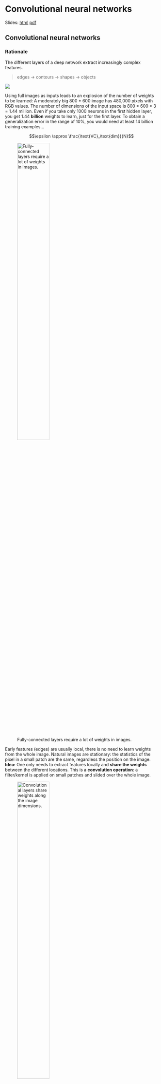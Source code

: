 # Convolutional neural networks

Slides: [html](../slides/4.1-CNN.html){target="_blank"} [pdf](../slides/pdf/4.1-CNN.pdf){target="_blank"}

## Convolutional neural networks


### Rationale

The different layers of a deep network extract increasingly complex features.

> edges $\rightarrow$ contours $\rightarrow$ shapes $\rightarrow$ objects

![](../slides/img/deeplearning.png)

Using full images as inputs leads to an explosion of the number of weights to be learned: A moderately big 800 * 600 image has 480,000 pixels with RGB values. The number of dimensions of the input space is 800 * 600 * 3 = 1.44 million. Even if you take only 1000 neurons in the first hidden layer, you get 1.44 **billion** weights to learn, just for the first layer. To obtain a generalization error in the range of 10%, you would need at least 14 billion training examples...

$$\epsilon \approx \frac{\text{VC}_\text{dim}}{N}$$

![Fully-connected layers require a lot of weights in images.](../slides/img/fullyconnected.png){width=50%}

Early features (edges) are usually local, there is no need to learn weights from the whole image. Natural images are stationary: the statistics of the pixel in a small patch are the same, regardless the position on the image. **Idea:** One only needs to extract features locally and **share the weights** between the different locations. This is a **convolution operation**: a filter/kernel is applied on small patches and slided over the whole image.

![Convolutional layers share weights along the image dimensions.](../slides/img/convolutional.png){width=50%}


### The convolutional layer

![Principle of a convolution. Source: <https://towardsdatascience.com/a-comprehensive-guide-to-convolutional-neural-networks-the-eli5-way-3bd2b1164a53>](../slides/img/convolution-anim2.gif){width=100%}

In a **convolutional layer**, $d$ filters are defined with very small sizes (3x3, 5x5...). Each filter is convoluted over the input image (or the previous layer) to create a **feature map**. The set of $d$ feature maps becomes a new 3D structure: a **tensor**.

$$\mathbf{h}_k = W_k \ast \mathbf{h}_{k-1} + \mathbf{b}_k$$

![Convolutional layer. Source: <http://cs231n.github.io/convolutional-networks/>](../slides/img/depthcol.jpeg){width=50%}

If the input image is 32x32x3, the resulting tensor will be 32x32xd. The convolutional layer has only very few parameters: each feature map has 3x3x3 values in the filter plus a bias, i.e. 28 parameters. As in image processing, a padding method must be chosen (what to do when a pixel is outside the image).


![Convolution with stride 1. Source: <https://github.com/vdumoulin/conv_arithmetic>](../slides/img/same_padding_no_strides.gif){width=50%}


### Max-pooling layer

The number of elements in a convolutional layer is still too high. We need to reduce the spatial dimension of a convolutional layer by **downsampling** it. For each feature, a **max-pooling** layer takes the maximum value of a feature for each subregion of the image (generally 2x2).Mean-pooling layers are also possible, but they are not used anymore. Pooling allows translation invariance: the same input pattern will be detected whatever its position in the input image.

![Pooling layer. Source: <http://cs231n.github.io/convolutional-networks/>](../slides/img/pooling.jpg){width=50%}

![Pooling layer. Source: <http://cs231n.github.io/convolutional-networks/>](../slides/img/maxpooling.png){width=50%}

### Convolution with strides

Convolution with strides [@Springenberg2015] is an alternative to max-pooling layers. The convolution simply "jumps" one pixel when sliding over the image (stride 2). This results in a smaller feature map, using much less operations than a convolution with stride 1 followed by max-pooling, for the same performance.
They are particularly useful for generative models (VAE, GAN, etc).

![Convolution with stride 2. Source: <https://github.com/vdumoulin/conv_arithmetic>](../slides/img/padding_strides.gif){width=50%}


### Dilated convolutions

A **dilated convolution** is a convolution with holes (à trous). The filter has a bigger spatial extent than its number of values.

![Convolution à trous. Source: <https://github.com/vdumoulin/conv_arithmetic>](../slides/img/dilation.gif){width=50%}

### Backpropagation through a convolutional layer

But how can we do backpropagation through a convolutional layer?

![Forward convolution. Source: <https://medium.com/@mayank.utexas/backpropagation-for-convolution-with-strides-8137e4fc2710>](../slides/img/convolutional-forward.gif){width=100%}

In the example above, the four neurons of the feature map will receive a gradient from the upper layers. How can we use it to learn the filter values and pass the gradient to the lower layers?

The answer is simply by convolving the output gradients with the flipped filter!

![Backward convolution. Source: <https://medium.com/@mayank.utexas/backpropagation-for-convolution-with-strides-8137e4fc2710>](../slides/img/convolutional-backward.gif){width=100%}

The filter just has to be flipped ($180^o$ symmetry) before the convolution.

![Flipping the filter. Source: <https://medium.com/@mayank.utexas/backpropagation-for-convolution-with-strides-8137e4fc2710>](../slides/img/convolution-flipped.png){width=100%}

The convolution operation is differentiable, so we can apply backpropagation and learn the filters.

$$\mathbf{h}_k = W_k \ast \mathbf{h}_{k-1} + \mathbf{b}_k$$

$$\frac{\partial \mathcal{L}(\theta)}{\partial \mathbf{h}_{k-1}} = W_k^F \ast \frac{\partial \mathcal{L}(\theta)}{\partial \mathbf{h}_{k}}$$


### Backpropagation through a max-pooling layer

We can also use backpropagation through a max-pooling layer. We need to remember which location was the winning location in order to backpropagate the gradient. A max-pooling layer has no parameter, we do not need to learn anything, just to pass the gradient backwards.

![Backpropagation through a max-pooling layer. Source: <https://mukulrathi.com/demystifying-deep-learning/conv-net-backpropagation-maths-intuition-derivation/>](../slides/img/max-pooling-backprop.png){width=60%}

### Convolutional Neural Networks


A **convolutional neural network** (CNN) is a cascade of convolution and pooling operations, extracting layer by layer increasingly  complex features. The spatial dimensions decrease after each pooling operation, but the number of extracted features increases after each convolution. One usually stops when the spatial dimensions are around 7x7. The last layers are fully connected (classical MLP). Training a CNN uses backpropagation all along: the convolution and pooling operations are differentiable.

![Convolutional Neural Network. [@LeCun1998].](../slides/img/lenet.png){width=100%}


::: {.callout-tip}
## Implementing a CNN in keras

Convolutional and max-pooling layers are regular objects in keras/tensorflow/pytorch/etc. You do not need to care about their implementation, they are designed to run fast on GPUs. You have to apply to the CNN all the usual tricks: optimizers, dropout, batch normalization, etc.


```python
model = Sequential()
model.add(Input(X_train.shape[1:]))

model.add(Conv2D(32, (3, 3), padding='same'))
model.add(Activation('relu'))
model.add(Conv2D(32, (3, 3)))
model.add(Activation('relu'))
model.add(MaxPooling2D(pool_size=(2, 2)))
model.add(Dropout(0.25))

model.add(Conv2D(64, (3, 3), padding='same'))
model.add(Activation('relu'))
model.add(Conv2D(64, (3, 3)))L
model.add(Activation('relu'))
model.add(MaxPooling2D(pool_size=(2, 2)))
model.add(Dropout(0.25))

model.add(Flatten())
model.add(Dense(512))
model.add(Activation('relu'))
model.add(Dropout(0.5))
model.add(Dense(num_classes))
model.add(Activation('softmax'))

opt = RMSprop(
    lr=0.0001,
    decay=1e-6
)

model.compile(
    loss='categorical_crossentropy',
    optimizer=opt,
    metrics=['accuracy']
)
```
:::

## Some famous convolutional networks

### Neocognitron

The **Neocognitron** (Fukushima, 1980 [@Fukushima1980]) was actually the first CNN able to recognize handwritten digits. Training is not based on backpropagation, but a set of biologically realistic learning rules (Add-if-silent, margined WTA). Inspired by the human visual system.

![Neocognitron. [@Fukushima1980]. Source: <https://uplLoad.wikimedia.org/wikipedia/uk/4/42/Neocognitron.jpg>](../slides/img/Neocognitron.jpg){width=80%}


### LeNet

**LeNet** (1998, Yann LeCun at AT&T labs [@LeCun1998]) was one of the first CNN able to learn from raw data using backpropagation. It has two convolutional layers, two **mean**-pooling layers, two fully-connected layers and an output layer. It uses tanh as the activation function and works on CPU only. Used for handwriting recognition (for example ZIP codes).

![LeNet5. [@LeCun1998].](../slides/img/lenet.png){width=100%}

### AlexNet

**AlexNet** (2012, Toronto University [@Krizhevsky2012]) started the DL revolution by winning ImageNet 2012. I has a similar architecture to LeNet, but is trained on two GPUs using augmented data. It uses ReLU,  max-pooling, dropout, SGD with momentum, L2 regularization.

![Alexnet [@Krizhevsky2012].](../slides/img/alexnet.png){width=100%}


### VGG-16

**VGG-16** (2014, Visual Geometry Group, Oxford [@Simonyan2015]) placed second at ImageNet 2014. It went much deeper than AlexNet with 16 parameterized layers (a VGG-19 version is also available with 19 layers). Its main novelty is that two convolutions are made successively before the max-pooling, implicitly increasing the receptive field (2 consecutive 3x3 filters cover 5x5 pixels). Drawback: 140M parameters (mostly from the last convolutional layer to the first fully connected) quickly fill up the memory of the GPU.

![VGG-16 [@Simonyan2015].](../slides/img/vgg16.png){width=70%}


### GoogLeNet - Inception v1


**GoogLeNet** (2014, Google Brain [@Szegedy2015]) used Inception modules (Network-in-Network) to further complexify each stage It won ImageNet 2014 with 22 layers. Dropout, SGD with Nesterov momentum.

![GoogLeNet [@Szegedy2015].](../slides/img/googlenet-arch.jpg){width=100%}

Inside GoogleNet, each **Inception** module learns features at different resolutions using convolutions and max poolings of different sizes. 1x1 convolutions are **shared MLPS**: they transform a $(w, h, d_1)$ tensor into $(w, h, d_2)$ pixel per pixel. The resulting feature maps are concatenated along the feature dimension and passed to the next module.

![Inception module [@Szegedy2015].](../slides/img/inception.png){width=100%}

Three softmax layers predict the classes at different levels of the network. The combined loss is:

$$\mathcal{L}(\theta) = \mathbb{E}_\mathcal{D} [- \mathbf{t} \, \log \mathbf{y}_1 - \mathbf{t} \, \log \mathbf{y}_2 - \mathbf{t} \, \log \mathbf{y}_3]$$

Only the deeper softmax layer matters for the prediction. The additional losses improve convergence by fight vanishing gradients: the early layers get useful gradients from the lower softmax layers.

Several variants of GoogleNet have been later proposed: Inception v2, v3, InceptionResNet, Xception... Xception [@Chollet2017b] has currently the best top-1 accuracy on ImageNet: 126 layers, 22M parameters (88 MB). Pretrained weights are available in `keras`:

```python
tf.keras.applications.Xception(include_top=True, weights="imagenet")
```

![Inception v3 [@Chollet2017b]. Source: <https://cloud.google.com/tpu/docs/inception-v3-advanced>](../slides/img/inceptionv3.png){width=100%}

### ResNet

**ResNet** (2015, Microsoft [@He2015]) won ImageNet 2015. Instead of learning to transform an input directly with $\mathbf{h}_n = f_W(\mathbf{h}_{n-1})$, a **residual layer** learns to represent the residual between the output and the input:

$$
    \mathbf{h}_n = f_W(\mathbf{h}_{n-1}) + \mathbf{h}_{n-1}  \quad \rightarrow \quad f_W(\mathbf{h}_{n-1}) = \mathbf{h}_n - \mathbf{h}_{n-1}
$$

![Residual layer with skip connections  [@He2015].](../slides/img/resnetlayer.jpg){width=60%}

These **skip connections** allow the network to decide how deep it has to be. If the layer is not needed, the residual layer learns to output 0.

![ResNet  [@He2015].](../slides/img/resnet2.png){width=20%}

Skip connections help overcome the **vanishing gradients** problem, as the contribution of bypassed layers to the backpropagated gradient is 1.

$$\mathbf{h}_n = f_W(\mathbf{h}_{n-1}) + \mathbf{h}_{n-1}$$

$$\frac{\partial \mathbf{h}_n}{\partial \mathbf{h}_{n-1}} = \frac{\partial f_W(\mathbf{h}_{n-1})}{\partial \mathbf{h}_{n-1}} + 1$$

The norm of the gradient stays roughly around one, limiting vanishing. Skip connections even can bypass whole blocks of layers. ResNet can have many layers without vanishing gradients. The most popular variants are: 

* ResNet-50.
* ResNet-101.
* ResNet-152.

It was the first network to make an heavy use of **batch normalization**.

![Residual block  [@He2015].](../slides/img/resnet-block.png){width=40%}

### HighNets: Highway networks

**Highway networks** (IDSIA [@Srivastava2015]) are residual networks which also learn to balance inputs with feature extraction:

$$
    \mathbf{h}_n = T_{W'} \, f_W(h_{n-1}) + (1 -  T_{W'}) \, h_{n-1}
$$

The balance between the **primary** pathway and the **skip** pathway adapts to the task. It has been used up to 1000 layers and improved state-of-the-art accuracy on MNIST and CIFAR-10.

![Highway network  [@Srivastava2015].](../slides/img/highway.png){width=100%}


### DenseNets: Dense networks


**Dense networks** (Cornell University & Facebook AI [@Huang2018]) are residual networks that can learn **bypasses** between any layer of the network (up to 5). It has 100 layers altogether and improved state-of-the-art accuracy on five major benchmarks.

![Dense network  [@Huang2018].](../slides/img/densenetworks.png){width=100%}

### Model zoos

These famous models are described in their respective papers, you could reimplement them and train them on ImageNet. Fortunately, their code is often released on Github by the authors or reimplemented by others. Most frameworks maintain **model zoos** of the most popular networks. Some models also have **pretrained weights** available, mostly on ImageNet. Very useful for **transfer learning** (see later).

* Overview website:

<https://modelzoo.co>

* Caffe:

<https://github.com/BVLC/caffe/wiki/Model-Zoo>

* Tensorflow:

<https://github.com/tensorflow/models>

* Pytorch:

<https://pytorch.org/docs/stable/torchvision/models.html>

* Papers with code:

<https://paperswithcode.com/>


Several criteria have to be considered when choosing an architecture:

* Accuracy on ImageNet.
* Number of parameters (RAM consumption).
* Speed (flops).

![Speed-accuracy trade-off of state-of-the-art CNNs. Source: <https://dataconomy.com/2017/04/history-neural-networks>](../slides/img/deepnets-comparison.png){width=100%}

## Applications of CNN

### Object recognition

**Object recognition** has become very easy thanks to CNNs. In object recognition, each image is associated to a label. With huge datasets like **ImageNet** (14 millions images), a CNN can learn to recognize 1000 classes of objects with a better accuracy than humans. Just get enough examples of an object and it can be recognized.


![Object recognition on ImageNet. Source [@Krizhevsky2012]. ](../slides/img/objrecog.png){width=70%}

### Facial recognition

Facebook used 4.4 million annotated faces from 4030 users to train **DeepFace** [@Taigman2014]. Accuracy of 97.35% for recognizing faces, on par with humans. Used now to recognize new faces from single examples (transfer learning, one-shot learning).

![DeepFace. Source [@Taigman2014]. ](../slides/img/deepface.png){width=100%}

### Pose estimation

**PoseNet** [@Kendall2016] is a Inception-based CNN able to predict 3D information from 2D images. It can be for example the calibration matrix of a camera, 3D coordinates of joints or facial features. There is a free tensorflow.js implementation that can be used in the browser.


![PoseNet [@Kendall2016]. Source:  <https://blog.tensorflow.org/2019/01/tensorflow-lite-now-faster-with-mobile.html>](../slides/img/posnet-face.gif){width=60%}

### Speech recognition

To perform speech recognition, one could treat speech signals like images: one direction is time, the other are frequencies (e.g. mel spectrum). A CNN can learn to associate phonemes to the corresponding signal. **DeepSpeech** [@Hannun2014] from Baidu is one of the state-of-the-art approaches. Convolutional networks can be used on any signals where early features are local. It uses additionally recurrent networks, which we will see later.

![DeepSpeech. Source [@Hannun2014]. ](../slides/img/deepspeech.png)

### Sentiment analysis

It is also possible to apply convolutions on text. **Sentiment analysis** assigns a positive or negative judgment to sentences. Each word is represented by a vector of values (word2vec). The convolutional layer can slide over all over words to find out the sentiment of the sentence.

![Sentiment analysis. Source [@Kim2014]. ](../slides/img/sentimentanalysis.png){width=100%}


### Wavenet : text-to-speech synthesis

**Text-To-Speech** (TTS) is also possible using CNNs. Google Home relies on **Wavenet** [@Oord2016], a complex CNN using *dilated convolutions* to grasp long-term dependencies.

![Wavenet [@Oord2016].  Source: <https://deepmind.com/blog/wavenet-generative-model-raw-audio/>](../slides/img/wavenet.png){width=100%}

![Dilated convolutions in Wavenet [@Oord2016].  Source: <https://deepmind.com/blog/wavenet-generative-model-raw-audio/>](../slides/img/wavenet-dilated.gif){width=70%}


## Transfer learning

**Myth:** ones needs at least one million labeled examples to use deep learning. This is true if you train the CNN **end-to-end** with randomly initialized weights. But there are alternatives:

1. **Unsupervised learning** (autoencoders) may help extract useful representations using only images.
2. **Transfer learning** allows to re-use weights obtained from a related task/domain.

![Transfer learning.  Source: <http://imatge-upc.github.io/telecombcn-2016-dlcv>](../slides/img/transferlearning2.jpg)

Take a classical network (VGG-16, Inception, ResNet, etc.) trained on ImageNet (if your task is object recognition).

**Off-the-shelf**

* Cut the network before the last layer and use directly the high-level feature representation.

* Use a shallow classifier directly on these representations (not obligatorily NN).

![Off-the-shelf transfer learning.  Source: <http://imatge-upc.github.io/telecombcn-2016-dlcv>](../slides/img/transferlearning3.jpg)

**Fine-tuning**

* Use the trained weights as initial weight values and re-train the network on your data (often only the last layers, the early ones are frozen).

![Fine-tuned transfer learning.  Source: <http://imatge-upc.github.io/telecombcn-2016-dlcv>](../slides/img/transferlearning4.jpg)

::: {.callout-tip}
## Example of transfer learning

![](../slides/img/snowleopard.png)

Microsoft wanted a system to automatically detect **snow leopards** into the wild, but there were not enough labelled images to train a deep network **end-to-end**. They used a pretrained **ResNet50** as a feature extractor for a simple **logistic regression** classifier.

Source: <https://blogs.technet.microsoft.com/machinelearning/2017/06/27/saving-snow-leopards-with-deep-learning-and-computer-vision-on-spark/>
:::


::: {.callout-tip}
## Transfer learning in keras

Keras provides pre-trained CNNs that can be used as feature extractors:


```python
from tf.keras.applications.vgg16 import VGG16

# Download VGG without the FC layers
model = VGG16(include_top=False, 
              input_shape=(300, 300, 3))

# Freeze learning in VGG16
for layer in model.layers:
	layer.trainable = False

# Add a fresh MLP on top
flat1 = Flatten()(model.layers[-1].output)
class1 = Dense(1024, activation='relu')(flat1)
output = Dense(10, activation='softmax')(class1)

# New model
model = Model(
    inputs=model.inputs, outputs=output
)
```

See <https://keras.io/api/applications/> for the full list of pretrained networks.
:::


## Ensemble learning

Since 2016, only ensembles of existing networks win the competitions.

![Top networks on the ImageNet 2016 competition. Source <http://image-net.org/challenges/LSVRC/2016/results>](../slides/img/ensemble-scores.png){width=100%}

**Ensemble learning** is the process of combining multiple independent classifiers together, in order to obtain a better performance. As long the individual classifiers do not make mistakes for the same examples, a simple majority vote might be enough to get better approximations.

![Ensemble of pre-trained CNNs. Source <https://flyyufelix.github.io/2017/04/16/kaggle-nature-conservancy.html>](../slides/img/ensemble-example.png){width=100%}

Let's consider we have three **independent** binary classifiers, each with an accuracy of 70% (P = 0.7 of being correct). When using a majority vote, we get the following cases:

1. all three models are correct:

    P = 0.7 * 0.7 * 0.7 = 0.3492

2. two models are correct

    P = (0.7 * 0.7 * 0.3) + (0.7 * 0.3 * 0.7) + (0.3 * 0.7 * 0.7) = 0.4409

3. two models are wrong

    P = (0.3 * 0.3 * 0.7) + (0.3 * 0.7 * 0.3) + (0.7 * 0.3 * 0.3) = 0.189

4. all three models are wrong

    P = 0.3 * 0.3 * 0.3 = 0.027

The majority vote is correct with a probability of P = 0.3492 + 0.4409 = **0.78 !** The individual learners only have to be slightly better than chance, but they **must** be as independent as possible.

### Bagging

Bagging methods (bootstrap aggregation) trains multiple classifiers on randomly sampled subsets of the data.
A **random forest** is for example a bagging method for decision trees, where the data and features are sampled.. One can use majority vote, unweighted average, weighted average or even a meta-learner to form the final decision.

![Bagging. Source: <http://www.sciencedirect.com/science/article/pii/S0957417409008781>](../slides/img/bagging.jpg){width=100%}

### Boosting

Bagging algorithms aim to reduce the complexity of models that overfit the training data. **Boosting** is an approach to increase the complexity of models that suffer from high bias, that is, models that underfit the training data. Algorithms: Adaboost, XGBoost (gradient boosting)...

![Boosting. Source:  <https://www.analyticsvidhya.com/blog/2015/11/quick-introduction-boosting-algorithms-machine-learning/>](../slides/img/boosting.png){width=50%}

Boosting is not very useful with deep networks (overfitting), but there are some approaches like SelfieBoost (<https://arxiv.org/pdf/1411.3436.pdf>).


### Stacking

**Stacking** is an ensemble learning technique that combines multiple models via a meta-classifier. The meta-model is trained on the outputs of the basic models as features. Winning approach of ImageNet 2016 and 2017. See <https://blog.statsbot.co/ensemble-learning-d1dcd548e936>

![Stacking. Source: <doi:10.1371/journal.pone.0024386.g005>](../slides/img/stacking.png){width=100%}

